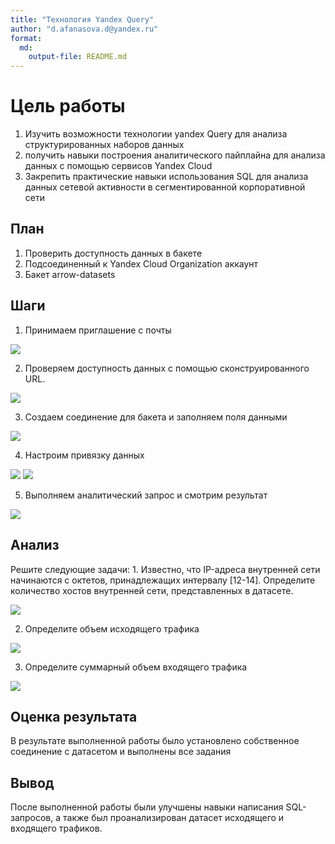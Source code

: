 ---
title: "Технология Yandex Query"
author: "d.afanasova.d@yandex.ru"
format: 
  md:
    output-file: README.md
---
# Цель работы

1.  Изучить возможности технологии yandex Query для анализа структурированных наборов данных
2.  получить навыки построения аналитического пайплайна для анализа данных с помощью сервисов Yandex Cloud
3.  Закрепить практические навыки использования SQL для анализа данных сетевой активности в сегментированной корпоративной сети

## План

1.  Проверить доступность данных в бакете
2.  Подсоединенный к Yandex Cloud Organization аккаунт
3.  Бакет arrow-datasets

## Шаги

1.  Принимаем приглашение с почты

![](img/1.png)

2.  Проверяем доступность данных с помощью сконструированного URL.

![](img/2.png)

3.  Создаем соединение для бакета и заполняем поля данными

![](img/3.png)

4.  Настроим привязку данных

![](img/4.png) ![](img/5.png)

5.  Выполняем аналитический запрос и смотрим результат

![](img/6.png)

## Анализ

Решите следующие задачи: 1. Известно, что IP-адреса внутренней сети начинаются с октетов, принадлежащих интервалу \[12-14\]. Определите количество хостов внутренней сети, представленных в датасете.

![](img/7.png)

2.  Определите объем исходящего трафика

![](img/8.png)

3.  Определите суммарный объем входящего трафика

![](img/9.png)

## Оценка результата

В результате выполненной работы было установлено собственное соединение с датасетом и выполнены все задания

## Вывод

После выполненной работы были улучшены навыки написания SQL-запросов, а также был проанализирован датасет исходящего и входящего трафиков.
